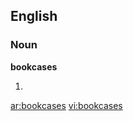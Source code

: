 ==English==

===Noun===
'''bookcases'''

# {{plural of|[[bookcase]]}}

{{anagrams:en/abcekooss}}
[[ar:bookcases]]
[[vi:bookcases]]